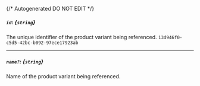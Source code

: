 {/* Autogenerated DO NOT EDIT  */}
##### `id`: *{`string`}*
The unique identifier of the product variant being referenced.
`13d946f0-c5d5-42bc-b092-97ece17923ab`

---
##### `name?`: *{`string`}*
Name of the product variant being referenced.

